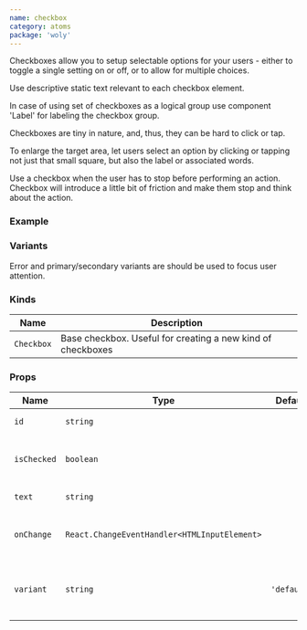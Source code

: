 ```yaml
---
name: checkbox
category: atoms
package: 'woly'
---
```



Checkboxes allow you to setup selectable options for your users - either to toggle a single setting on or off, or to allow for multiple choices.

Use descriptive static text relevant to each checkbox element.

In case of using set of checkboxes as a logical group use component 'Label' for labeling the checkbox group.

Checkboxes are tiny in nature, and, thus, they can be hard to click or tap.

To enlarge the target area, let users select an option by clicking or tapping not just that small square, but also the label or associated words.

Use a checkbox when the user has to stop before performing an action. Checkbox will introduce a little bit of friction and make them stop and think about the action.

### Example

<Playground>
  <Checkbox isChecked variant="default" />
  <Checkbox isChecked={false} variant="default" />
</Playground>

### Variants

Error and primary/secondary variants are should be used to focus user attention.

<Playground>
  <Checkbox text="Attention" variant="error" isChecked/>
  <Checkbox text="Alternative action" variant="secondary" />
  <Checkbox text="Disabled" variant="default" disabled isChecked/>
</Playground>

### Kinds

| Name       | Description                                                 |
| ---------- | ----------------------------------------------------------- |
| `Checkbox` | Base checkbox. Useful for creating a new kind of checkboxes |

### Props

| Name        | Type                                         | Default     | Description                              |
| ----------- | -------------------------------------------- | ----------- | ---------------------------------------- |
| `id`        | `string`                                     |             | HTML id attribute                        |
| `isChecked` | `boolean`                                    |             | Whether checkbox is checked or not       |
| `text`      | `string`                                     |             | Text component                           |
| `onChange`  | `React.ChangeEventHandler<HTMLInputElement>` |             | Callback when checkbox is clicked        |
| `variant`   | `string`                                     | `'default'` | Variant prop to style Checkbox component |
